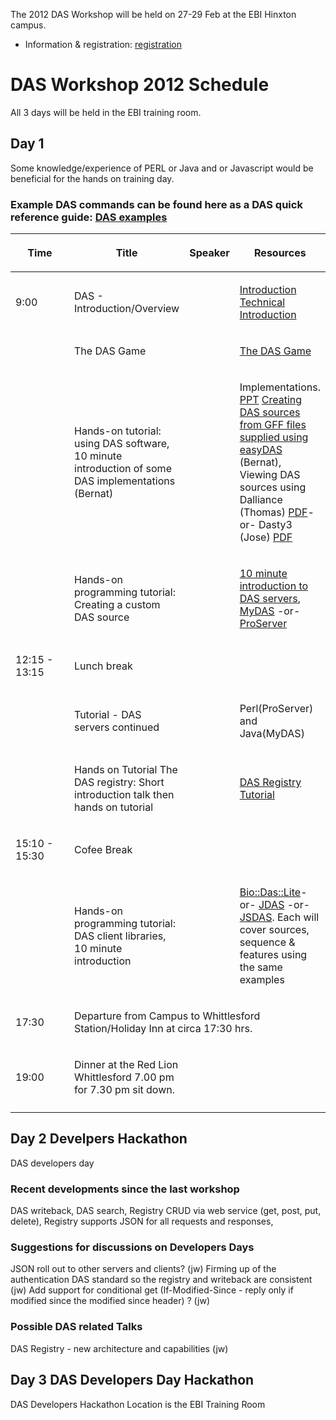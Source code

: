 The 2012 DAS Workshop will be held on 27-29 Feb at the EBI Hinxton campus.
* Information & registration: [http://www.ebi.ac.uk/training/onsite/120227_DAS.html registration]


=DAS Workshop 2012 Schedule=
All 3 days will be held in the EBI training room.
==Day 1==
Some knowledge/experience of PERL or Java and or Javascript would be beneficial for the hands on training day.
===Example DAS commands can be found here as a DAS quick reference guide: [http://www.dasregistry.org/DASCommandExamples.jsp DAS examples]===

{| class="wikitable" border="1"
|- style="background:silver"
! width="100px"|Time
! Title
! Speaker
! Resources
|- 
| 9:00
| DAS - Introduction/Overview
| 
| [http://www.biotnet.org/training-materials/introduction-das Introduction] [http://www.biotnet.org/training-materials/technical-introduction-das Technical Introduction]
|-
| 
| The DAS Game
|
| [http://www.biotnet.org/training-materials/das-game The DAS Game]
|-
| 
| Hands-on tutorial: using DAS software, 10 minute introduction of some DAS implementations (Bernat)
| 
| Implementations. [http://www.lsi.upc.edu/~bgel/research/easydas/tutorial/Implementations.ppt PPT] [http://code.google.com/p/easydas/wiki/tutorialDASWorkshop2011 Creating DAS sources from GFF files supplied using easyDAS] (Bernat), Viewing DAS sources using Dalliance (Thomas) [http://www.biodalliance.org/people/thomas/dalliance-for-das-workshop.pdf PDF]-or- Dasty3 (Jose) [http://www.ebi.ac.uk/~ljgarcia/Presentations/Tutorials/DASTY3_DASWorkshop_2011.pdf PDF]
|-
| 
| Hands-on programming tutorial: Creating a custom DAS source
| 
| [http://www.biotnet.org/training-materials/das-servers 10 minute introduction to DAS servers], [http://code.google.com/p/mydas/wiki/Tutorials MyDAS] -or- [http://www.biotnet.org/training-materials/bio-das-proserver-tutorial ProServer]
|- style="background:#ffdead;"
| 12:15 - 13:15 
| colspan="3" | Lunch break
|-
| 
| Tutorial - DAS servers continued
| 
| Perl(ProServer) and Java(MyDAS) 
|-
|
| Hands on Tutorial The DAS registry: Short introduction talk then hands on tutorial
|
| [http://www.biotnet.org/training-materials/short-das-registry-tutorial-basic-knowledge DAS Registry Tutorial] 
|-style="background:#ffdead;"
| 15:10 - 15:30
| colspan="3" | Cofee Break
|-
| 
| Hands-on programming tutorial: DAS client libraries, 10 minute introduction
| 
| [http://www.biotnet.org/training-materials/bio-das-lite-tutorial Bio::Das::Lite]-or- [http://www.biotnet.org/training-materials/jdas JDAS] -or- [http://code.google.com/p/jsdas/wiki/tutorial JSDAS]. Each will cover sources, sequence & features using the same examples
|-  
|17:30
| colspan="3" |Departure from Campus to Whittlesford Station/Holiday Inn at circa 17:30 hrs.
|- style="background:#ffdead;"
|19:00
|Dinner at the Red Lion Whittlesford 7.00 pm for 7.30 pm sit down.
|
|
|-
|}

==Day 2 Develpers Hackathon==
DAS developers day
===Recent developments since the last workshop===
DAS writeback, DAS search, Registry CRUD via web service (get, post, put, delete), Registry supports JSON for all requests and responses,
===Suggestions for discussions on Developers Days===
JSON roll out to other servers and clients? (jw)
Firming up of the authentication DAS standard so the registry and writeback are consistent (jw)
Add support for conditional get (If-Modified-Since - reply only if modified since the modified since header) ? (jw)
===Possible DAS related Talks===
DAS Registry - new architecture and capabilities (jw)

==Day 3 DAS Developers Day Hackathon==
DAS Developers Hackathon
Location is the EBI Training Room